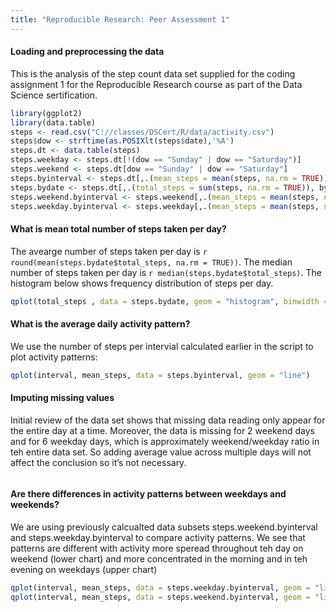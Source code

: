```yaml
---
title: "Reproducible Research: Peer Assessment 1"
---
```


#### Loading and preprocessing the data
This is the analysis of the step count data set supplied for the coding assignment 1 for the Reproducible Research course as part of the Data Science sertification. 

```r
library(ggplot2)
library(data.table)
steps <- read.csv("C://classes/DSCert/R/data/activity.csv")
steps$dow <- strftime(as.POSIXlt(steps$date),'%A')
steps.dt <- data.table(steps)
steps.weekday <- steps.dt[!(dow == "Sunday" | dow == "Saturday")]
steps.weekend <- steps.dt[dow == "Sunday" | dow == "Saturday"]
steps.byinterval <- steps.dt[,.(mean_steps = mean(steps, na.rm = TRUE)), by=interval]
steps.bydate <- steps.dt[,.(total_steps = sum(steps, na.rm = TRUE)), by=date]
steps.weekend.byinterval <- steps.weekend[,.(mean_steps = mean(steps, na.rm = TRUE)), by=interval]
steps.weekday.byinterval <- steps.weekday[,.(mean_steps = mean(steps, na.rm = TRUE)), by=interval]
```

#### What is mean total number of steps taken per day?
The avearge number of steps taken per day is `r round(mean(steps.bydate$total_steps, na.rm = TRUE))`. The median number of steps taken per day is `r median(steps.bydate$total_steps)`. The histogram below shows frequency distribution of steps per day. 

```r
qplot(total_steps , data = steps.bydate, geom = "histogram", binwidth = 1000)
```

#### What is the average daily activity pattern?
We use the number of steps per intervial calculated earlier in the script to plot activity patterns:

```r
qplot(interval, mean_steps, data = steps.byinterval, geom = "line")
```



#### Imputing missing values
Initial review of the data set shows that missing data reading only appear for the entire day at a time. Moreover, the data is missing for 2 weekend days and for 6 weekday days, which is approximately weekend/weekday ratio in teh entire data set. So adding average value across multiple days will not affect the conclusion so it's not necessary. 
```r

```



#### Are there differences in activity patterns between weekdays and weekends?
We are using previously calcualted data subsets steps.weekend.byinterval and steps.weekday.byinterval to compare activity patterns. We see that patterns are different with activity more speread throughout teh day on weekend (lower chart) and more concentrated in the morning and in teh evening on weekdays (upper chart)
```r
qplot(interval, mean_steps, data = steps.weekday.byinterval, geom = "line")
qplot(interval, mean_steps, data = steps.weekend.byinterval, geom = "line")

```

